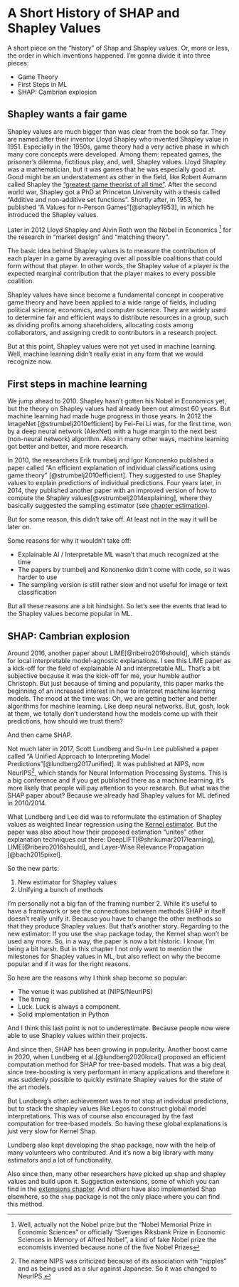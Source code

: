# A Short History of SHAP and Shapley Values {#history}

A short piece on the "history" of Shap and Shapley values.
Or, more or less, the order in which inventions happened.
I'm gonna divide it into three pieces:

- Game Theory
- First Steps in ML
- SHAP: Cambrian explosion


## Shapley wants a fair game

Shapley values are much bigger than was clear from the book so far.
They are named after their inventor Lloyd Shapley who invented Shapley value in 1951.
Especially in the 1950s, game theory had a very active phase in which many core concepts were developed.
Among them: repeated games, the prisoner's dilemna, fictitious play, and, well, Shapley values.
Lloyd Shapley was a mathematician, but it was games that he was especially good at.
Good might be an understatement as other in the field, like Robert Aumann called Shapley the ["greatest game theorist of all time"](https://www.wsj.com/articles/lloyd-shapley-won-the-nobel-prize-for-economics-1923-2016-1458342678).
After the second world war, Shapley got a PhD at Princeton University with a thesis called "Additive and non-additive set functions".
Shortly after, in 1953, he published "A Values for n-Person Games"[@shapley1953], in which he introduced the Shapley values.

Later in 2012 Lloyd Shapley and Alvin Roth won the Nobel in Economics [^fake-nobel] for the research in "market design" and "matching theory".

The basic idea behind Shapley values is to measure the contribution of each player in a game by averaging over all possible coalitions that could form without that player.
In other words, the Shapley value of a player is the expected marginal contribution that the player makes to every possible coalition.

Shapley values have since become a fundamental concept in cooperative game theory and have been applied to a wide range of fields, including political science, economics, and computer science.
They are widely used to determine fair and efficient ways to distribute resources in a group, such as dividing profits among shareholders, allocating costs among collaborators, and assigning credit to contributors in a research project.

But at this point, Shapley values were not yet used in machine learning.
Well, machine learning didn't really exist in any form that we would recognize now.

## First steps in machine learning

We jump ahead to 2010.
Shapley hasn't gotten his Nobel in Economics yet, but the theory on Shapley values had already been out almost 60 years. 
But machine learning had made huge progress in those years.
In 2012 the ImageNet [@strumbelj2010efficient] by Fei-Fei Li was, for the first time, won by a deep neural network (AlexNet) with a huge margin to the next best (non-neural network) algorithm.
Also in many other ways, machine learning got better and better, and more research.

In 2010, the researchers Erik \v{S}trumbelj and Igor Kononenko published a paper called "An efficient explanation of individual classifications using game theory" [@strumbelj2010efficient].
They suggested to use Shapley values to explain predictions of individual predictions.
Four years later, in 2014, they published another paper with an improved version of how to compute the Shapley values[@vstrumbelj2014explaining], where they basically suggested the sampling estimator (see [chapter estimation](#estimation)).

But for some reason, this didn't take off.
At least not in the way it will be later on.

Some reasons for why it wouldn't take off:

- Explainable AI / Interpretable ML wasn't that much recognized at the time
- The papers by \v{S}trumbelj and Kononenko didn't come with code, so it was harder to use
- The sampling version is still rather slow and not useful for image or text classification


But all these reasons are a bit hindsight.
So let's see the events that lead to the Shapley values become popular in ML.

## SHAP: Cambrian explosion

Around 2016, another paper about LIME[@ribeiro2016should], which stands for local interpretable model-agnostic explanations.
I see this LIME paper as a kick-off for the field of explainable AI and interpretable ML.
That's a bit subjective because it was the kick-off for me, your humble author Christoph.
But just because of timing and popularity, this paper marks the beginning of an increased interest in how to interpret machine learning models.
The mood at the time was: Oh, we are getting better and better algorithms for machine learning.
Like deep neural networks.
But, gosh, look at them, we totally don't understand how the models come up with their predictions, how should we trust them?

And then came SHAP.

Not much later in 2017, Scott Lundberg and Su-In Lee published a paper called "A Unified Approach to Interpreting Model Predictions"[@lundberg2017unified].
It was published at NIPS, now NeurIPS[^neurips], which stands for Neural Information Processing Systems.
This is a big conference and if you get published there as a machine learning, it's more likely that people will pay attention to your research.
But what was the SHAP paper about?
Because we already had Shapley values for ML defined in 2010/2014.

What Lundberg and Lee did was to reformulate the estimation of Shapley values as weighted linear regression using the [Kernel estimator](#estimation).
But the paper was also about how their proposed estimation "unites" other explanation techniques out there: DeepLIFT[@shrikumar2017learning], LIME[@ribeiro2016should], and Layer-Wise Relevance Propagation [@bach2015pixel].

So the new parts:

1. New estimator for Shapley values
1. Unifying a bunch of methods

I'm personally not a big fan of the framing number 2.
While it's useful to have a framework or see the connections between methods SHAP in itself doesn't really unify it.
Because you have to change the other methods so that they produce Shapley values.
But that's another story.
Regarding to the new estimator: If you use the `shap` package today, the Kernel shap won't be used any more.
So, in a way, the paper is now a bit historic.
I know, I'm being a bit harsh.
But in this chapter I not only want to mention the milestones for Shapley values in ML, but also reflect on why the become popular and if it was for the right reasons.

So here are the reasons why I think shap become so popular:

- The venue it was published at (NIPS/NeurIPS)
- The timing
- Luck. Luck is always a component.
- Solid implementation in Python

And I think this last point is not to underestimate.
Because people now were able to use Shapley values within their projects.

And since then, SHAP has been growing in popularity.
Another boost came in 2020, when Lundberg et al.[@lundberg2020local] proposed an efficient computation method for SHAP for tree-based models.
That was a big deal, since tree-boosting is very performant in many applications and therefore it was suddenly possible to quickly estimate Shapley values for the state of the art models.

But Lundberg's other achievement was to not stop at individual predictions, but to stack the shapley values like Legos to construct global model interpretations.
This was of course also encouraged by the fast computation for tree-based models.
So having these global explanations is just very slow for Kernel Shap.

Lundberg also kept developing the shap package, now with the help of many volunteers who contributed.
And it's now a big library with many  estimators and a lot of functionality.

Also since then, many other researchers have picked up shap and shapley values and build upon it.
Suggestion extensions, some of which you can find in the [extensions chapter](#extensions).
And others have also implemented Shap elsewhere, so the `shap` package is not the only place where you can find this method.

[^fake-nobel]: Well, actually not the Nobel prize but the "Nobel Memorial Prize in Economic Sciences" or officially "Sveriges Riksbank Prize in Economic Sciences in Memory of Alfred Nobel", a kind of fake Nobel prize the economists invented because none of the five Nobel Prizes 

[^neurips]: The name NIPS was criticized because of its association with "nipples" and as being used as a slur against Japanese. So it was changed to NeurIPS.
